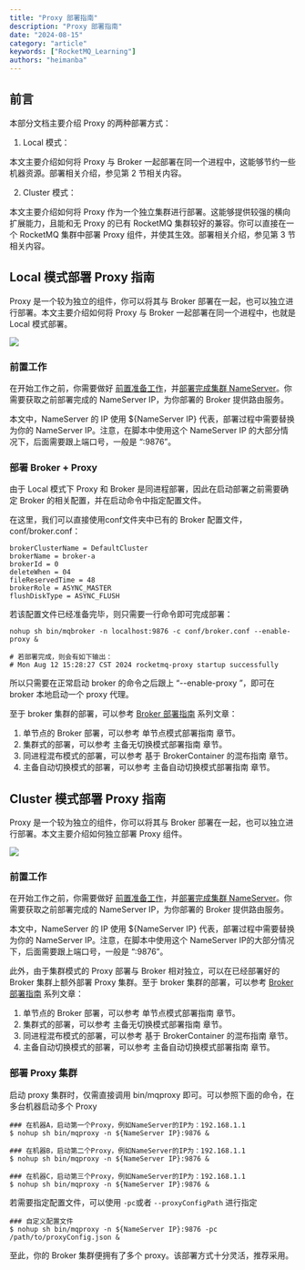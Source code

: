 ```yaml
---
title: "Proxy 部署指南"
description: "Proxy 部署指南"
date: "2024-08-15"
category: "article"
keywords: ["RocketMQ_Learning"]
authors: "heimanba"
---
```


<a name="UyaF5"></a>
## 前言
本部分文档主要介绍 Proxy 的两种部署方式：

1. Local 模式：

本文主要介绍如何将 Proxy 与 Broker 一起部署在同一个进程中，这能够节约一些机器资源。部署相关介绍，参见第 2 节相关内容。

2. Cluster 模式：

本文主要介绍如何将 Proxy 作为一个独立集群进行部署。这能够提供较强的横向扩展能力，且能和无 Proxy 的已有 RocketMQ 集群较好的兼容。你可以直接在一个 RocketMQ 集群中部署 Proxy 组件，并使其生效。部署相关介绍，参见第 3 节相关内容。
<a name="ZM2za"></a>
## Local 模式部署 Proxy 指南
Proxy 是一个较为独立的组件，你可以将其与 Broker 部署在一起，也可以独立进行部署。本文主要介绍如何将 Proxy 与 Broker 一起部署在同一个进程中，也就是 Local 模式部署。

![](https://img.alicdn.com/imgextra/i1/O1CN01Prqboc1P7hWULMf9G_!!6000000001794-0-tps-1464-825.jpg)

<a name="U0LfX"></a>
### 前置工作
在开始工作之前，你需要做好 [前置准备工作](https://yuque.alibaba-inc.com/gvr7dx/awbbpb/owt0w53vl6wazv91)，并[部署完成集群 NameServer](https://yuque.alibaba-inc.com/gvr7dx/awbbpb/tncndnkqzud0055o)。你需要获取之前部署完成的 NameServer IP，为你部署的 Broker 提供路由服务。

本文中，NameServer 的 IP 使用 ${NameServer IP} 代表，部署过程中需要替换为你的 NameServer IP。注意，在脚本中使用这个 NameServer IP 的大部分情况下，后面需要跟上端口号，一般是 “:9876”。
<a name="qrWbv"></a>
### 部署 Broker + Proxy
由于 Local 模式下 Proxy 和 Broker 是同进程部署，因此在启动部署之前需要确定 Broker 的相关配置，并在启动命令中指定配置文件。

在这里，我们可以直接使用conf文件夹中已有的 Broker 配置文件，conf/broker.conf：
```shell
brokerClusterName = DefaultCluster
brokerName = broker-a
brokerId = 0
deleteWhen = 04
fileReservedTime = 48
brokerRole = ASYNC_MASTER
flushDiskType = ASYNC_FLUSH
```
若该配置文件已经准备完毕，则只需要一行命令即可完成部署：
```shell
nohup sh bin/mqbroker -n localhost:9876 -c conf/broker.conf --enable-proxy &

# 若部署完成，则会有如下输出：
# Mon Aug 12 15:28:27 CST 2024 rocketmq-proxy startup successfully
```
所以只需要在正常启动 broker 的命令之后跟上 “--enable-proxy ”，即可在 broker 本地启动一个 proxy 代理。

至于 broker 集群的部署，可以参考 [Broker 部署指南](https://yuque.alibaba-inc.com/gvr7dx/awbbpb/bmpnil7eq36uy5fn) 系列文章：

   1. 单节点的 Broker 部署，可以参考 单节点模式部署指南 章节。
   2. 集群式的部署，可以参考 主备无切换模式部署指南 章节。
   3. 同进程混布模式的部署，可以参考 基于 BrokerContainer 的混布指南 章节。
   4. 主备自动切换模式的部署，可以参考 主备自动切换模式部署指南 章节。

<a name="ojRa7"></a>
## Cluster 模式部署 Proxy 指南
Proxy 是一个较为独立的组件，你可以将其与 Broker 部署在一起，也可以独立进行部署。本文主要介绍如何独立部署 Proxy 组件。

![](https://img.alicdn.com/imgextra/i4/O1CN01ovdF6G21l2wmz59vL_!!6000000007024-0-tps-1868-813.jpg)
<a name="jc0jh"></a>
### 前置工作
在开始工作之前，你需要做好 [前置准备工作](https://yuque.alibaba-inc.com/gvr7dx/awbbpb/owt0w53vl6wazv91)，并[部署完成集群 NameServer](https://yuque.alibaba-inc.com/gvr7dx/awbbpb/tncndnkqzud0055o)。你需要获取之前部署完成的 NameServer IP，为你部署的 Broker 提供路由服务。

本文中，NameServer 的 IP 使用 ${NameServer IP} 代表，部署过程中需要替换为你的 NameServer IP。注意，在脚本中使用这个 NameServer IP的大部分情况下，后面需要跟上端口号，一般是 “:9876”。

此外，由于集群模式的 Proxy 部署与 Broker 相对独立，可以在已经部署好的 Broker 集群上额外部署 Proxy 集群。至于 broker 集群的部署，可以参考 [Broker 部署指南](https://yuque.alibaba-inc.com/gvr7dx/awbbpb/bmpnil7eq36uy5fn) 系列文章：

   1. 单节点的 Broker 部署，可以参考 单节点模式部署指南 章节。
   2. 集群式的部署，可以参考 主备无切换模式部署指南 章节。
   3. 同进程混布模式的部署，可以参考 基于 BrokerContainer 的混布指南 章节。
   4. 主备自动切换模式的部署，可以参考 主备自动切换模式部署指南 章节。
<a name="uHGVN"></a>
### 部署 Proxy 集群
启动 proxy 集群时，仅需直接调用 bin/mqproxy 即可。可以参照下面的命令，在多台机器启动多个 Proxy
```shell
### 在机器A，启动第一个Proxy，例如NameServer的IP为：192.168.1.1
$ nohup sh bin/mqproxy -n ${NameServer IP}:9876 &

### 在机器B，启动第二个Proxy，例如NameServer的IP为：192.168.1.1
$ nohup sh bin/mqproxy -n ${NameServer IP}:9876 &

### 在机器C，启动第三个Proxy，例如NameServer的IP为：192.168.1.1
$ nohup sh bin/mqproxy -n ${NameServer IP}:9876 &
```
若需要指定配置文件，可以使用 `-pc`或者 `--proxyConfigPath` 进行指定
```shell
### 自定义配置文件
$ nohup sh bin/mqproxy -n ${NameServer IP}:9876 -pc /path/to/proxyConfig.json &
```

至此，你的 Broker 集群便拥有了多个 proxy。该部署方式十分灵活，推荐采用。

